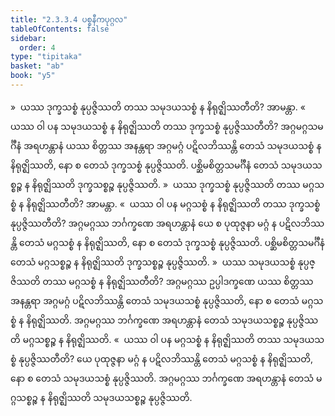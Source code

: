 ```yaml
---
title: "2.3.3.4 ပစ္စနီကပုဂ္ဂလ"
tableOfContents: false
sidebar:
  order: 4
type: "tipitaka"
basket: "ab"
book: "y5"
---
```



<DynamicBreadcrumb />

<Division number="149" book="y5" e="ch" v="33" p="256">

<Paragraph number="723" book="y5">
»  ယဿ ဒုက္ခသစ္စံ နုပ္ပဇ္ဇိဿတိ တဿ သမုဒယသစ္စံ န နိရုဇ္ဈိဿတီတိ? အာမန္တာ.
</Paragraph>

<Paragraph number="724" book="y5">
«  ယဿ ဝါ ပန သမုဒယသစ္စံ န နိရုဇ္ဈိဿတိ တဿ ဒုက္ခသစ္စံ နုပ္ပဇ္ဇိဿတီတိ?
</Paragraph>

<Paragraph number="725" book="y5">
အဂ္ဂမဂ္ဂသမင်္ဂီနံ အရဟန္တာနံ ယဿ စိတ္တဿ အနန္တရာ အဂ္ဂမဂ္ဂံ ပဋိလဘိဿန္တိ တေသံ သမုဒယသစ္စံ န နိရုဇ္ဈိဿတိ, နော စ တေသံ ဒုက္ခသစ္စံ နုပ္ပဇ္ဇိဿတိ. ပစ္ဆိမစိတ္တသမင်္ဂီနံ တေသံ သမုဒယသစ္စဉ္စ န နိရုဇ္ဈိဿတိ ဒုက္ခသစ္စဉ္စ နုပ္ပဇ္ဇိဿတိ.
</Paragraph>

<Paragraph number="726" book="y5">
»  ယဿ ဒုက္ခသစ္စံ နုပ္ပဇ္ဇိဿတိ တဿ မဂ္ဂသစ္စံ န နိရုဇ္ဈိဿတီတိ? အာမန္တာ.
</Paragraph>

<Paragraph number="727" book="y5">
«  ယဿ ဝါ ပန မဂ္ဂသစ္စံ န နိရုဇ္ဈိဿတိ တဿ ဒုက္ခသစ္စံ နုပ္ပဇ္ဇိဿတီတိ?
</Paragraph>

<Paragraph number="728" book="y5">
အဂ္ဂမဂ္ဂဿ ဘင်္ဂက္ခဏေ အရဟန္တာနံ ယေ စ ပုထုဇ္ဇနာ မဂ္ဂံ န ပဋိလဘိဿန္တိ တေသံ မဂ္ဂသစ္စံ န နိရုဇ္ဈိဿတိ, နော စ တေသံ ဒုက္ခသစ္စံ နုပ္ပဇ္ဇိဿတိ. ပစ္ဆိမစိတ္တသမင်္ဂီနံ တေသံ မဂ္ဂသစ္စဉ္စ န နိရုဇ္ဈိဿတိ ဒုက္ခသစ္စဉ္စ နုပ္ပဇ္ဇိဿတိ.
</Paragraph>

</Division>
<Division number="150" book="y5" e="ch" v="33" p="256">

<Paragraph number="729" book="y5">
»  ယဿ သမုဒယသစ္စံ နုပ္ပဇ္ဇိဿတိ တဿ မဂ္ဂသစ္စံ န နိရုဇ္ဈိဿတီတိ?
</Paragraph>

<Paragraph number="730" book="y5">
အဂ္ဂမဂ္ဂဿ ဥပ္ပါဒက္ခဏေ ယဿ စိတ္တဿ အနန္တရာ အဂ္ဂမဂ္ဂံ ပဋိလဘိဿန္တိ တေသံ သမုဒယသစ္စံ နုပ္ပဇ္ဇိဿတိ, နော စ တေသံ မဂ္ဂသစ္စံ န နိရုဇ္ဈိဿတိ. အဂ္ဂမဂ္ဂဿ ဘင်္ဂက္ခဏေ အရဟန္တာနံ တေသံ သမုဒယသစ္စဉ္စ နုပ္ပဇ္ဇိဿတိ မဂ္ဂသစ္စဉ္စ န နိရုဇ္ဈိဿတိ.
</Paragraph>

<Paragraph number="731" book="y5">
«  ယဿ ဝါ ပန မဂ္ဂသစ္စံ န နိရုဇ္ဈိဿတိ တဿ သမုဒယသစ္စံ နုပ္ပဇ္ဇိဿတီတိ?
</Paragraph>

<Paragraph number="732" book="y5">
ယေ ပုထုဇ္ဇနာ မဂ္ဂံ န ပဋိလဘိဿန္တိ တေသံ မဂ္ဂသစ္စံ န နိရုဇ္ဈိဿတိ, နော စ တေသံ သမုဒယသစ္စံ နုပ္ပဇ္ဇိဿတိ. အဂ္ဂမဂ္ဂဿ ဘင်္ဂက္ခဏေ အရဟန္တာနံ တေသံ မဂ္ဂသစ္စဉ္စ န နိရုဇ္ဈိဿတိ သမုဒယသစ္စဉ္စ နုပ္ပဇ္ဇိဿတိ.
</Paragraph>
</Division>